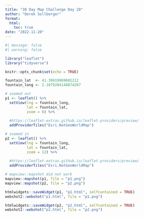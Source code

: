```yaml
---
title: "30 Day Map Challenge Day 20"
author: "Derek Sollberger"
format: 
  html:
    toc: true
date: "2022-11-20"
---
```


```r
#| message: false
#| warning: false

library("leaflet")
library("tidyverse")

knitr::opts_chunk$set(echo = TRUE)

fountain_lat  <- 41.39019969601212
fountain_long <- 2.1879284148874207
```

```r
# zoomed out
p1 <- leaflet() %>%
  setView(lng = fountain_long,
          lat = fountain_lat,
          zoom = 6) %>%
  
  #https://leaflet-extras.github.io/leaflet-providers/preview/
  addProviderTiles("Esri.NatGeoWorldMap")
```

```r
# zoomed in
p2 <- leaflet() %>%
  setView(lng = fountain_long,
          lat = fountain_lat,
          zoom = 12) %>%
  
  #https://leaflet-extras.github.io/leaflet-providers/preview/
  addProviderTiles("Esri.NatGeoWorldMap")
```

```r
# mapview::mapshot did not work
mapview::mapshot(p1, file = "p1.png")
mapview::mapshot(p2, file = "p2.png")
```

```r
htmlwidgets::saveWidget(p1, "p1.html", selfcontained = TRUE)
webshot2::webshot("p1.html", file = "p1.png")

htmlwidgets::saveWidget(p2, "p2.html", selfcontained = TRUE)
webshot2::webshot("p2.html", file = "p2.png")
```

